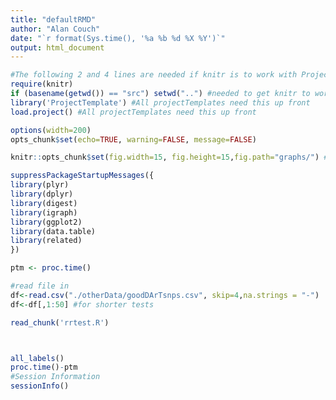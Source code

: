 ```yaml
---
title: "defaultRMD"
author: "Alan Couch"
date: "`r format(Sys.time(), '%a %b %d %X %Y')`"
output: html_document
---
```


```r
#The following 2 and 4 lines are needed if knitr is to work with ProjectTemplate.
require(knitr)
if (basename(getwd()) == "src") setwd("..") #needed to get knitr to work with project template
library('ProjectTemplate') #All projectTemplates need this up front
load.project() #All projectTemplates need this up front
```

```r
options(width=200)
opts_chunk$set(echo=TRUE, warning=FALSE, message=FALSE)

knitr::opts_chunk$set(fig.width=15, fig.height=15,fig.path="graphs/") #Make Figures larger and save them
```


```r
suppressPackageStartupMessages({
library(plyr)
library(dplyr)
library(digest)
library(igraph)
library(ggplot2)
library(data.table)
library(related)
})

ptm <- proc.time()
```


```r
#read file in
df<-read.csv("./otherData/goodDArTsnps.csv", skip=4,na.strings = "-")
df<-df[,1:50] #for shorter tests
```


```r
read_chunk('rrtest.R')
```

```r
```

```r
```


```r
all_labels()
proc.time()-ptm
#Session Information
sessionInfo()

```